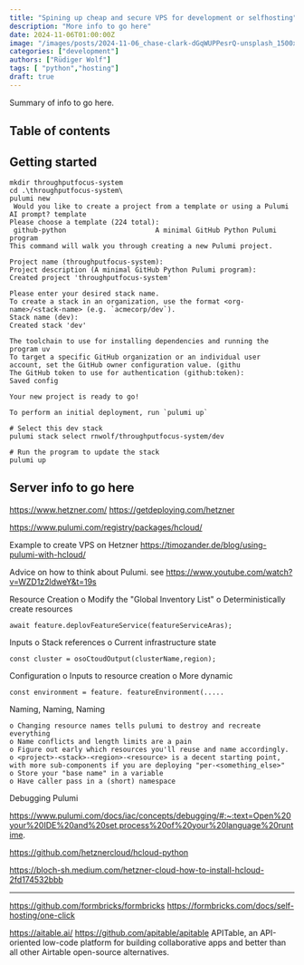 ```yaml
---
title: "Spining up cheap and secure VPS for development or selfhosting"
description: "More info to go here"
date: 2024-11-06T01:00:00Z
image: "/images/posts/2024-11-06_chase-clark-dGqWUPPesrQ-unsplash_1500x623.webp"
categories: ["development"]
authors: ["Rüdiger Wolf"]
tags: [ "python","hosting"]
draft: true
---
```


Summary of info to go here.


## Table of contents


## Getting started

```
mkdir throughputfocus-system
cd .\throughputfocus-system\
pulumi new
 Would you like to create a project from a template or using a Pulumi AI prompt? template
Please choose a template (224 total):
 github-python                      A minimal GitHub Python Pulumi program
This command will walk you through creating a new Pulumi project.

Project name (throughputfocus-system):
Project description (A minimal GitHub Python Pulumi program):
Created project 'throughputfocus-system'

Please enter your desired stack name.
To create a stack in an organization, use the format <org-name>/<stack-name> (e.g. `acmecorp/dev`).
Stack name (dev):
Created stack 'dev'

The toolchain to use for installing dependencies and running the program uv
To target a specific GitHub organization or an individual user account, set the GitHub owner configuration value. (githu
The GitHub token to use for authentication (github:token):
Saved config

Your new project is ready to go!

To perform an initial deployment, run `pulumi up`

# Select this dev stack
pulumi stack select rnwolf/throughputfocus-system/dev

# Run the program to update the stack
pulumi up

```

## Server info to go here


https://www.hetzner.com/
https://getdeploying.com/hetzner


https://www.pulumi.com/registry/packages/hcloud/

Example to create VPS on Hetzner
https://timozander.de/blog/using-pulumi-with-hcloud/

Advice on how to think about Pulumi.
see https://www.youtube.com/watch?v=WZD1z2ldweY&t=19s

Resource Creation
o Modify the "Global Inventory List"
o Deterministically create resources

`await feature.deplovFeatureService(featureServiceAras);`

Inputs
o Stack references
o Current infrastructure state

```const cluster = osoCtoudOutput(clusterName,region);```

Configuration
o Inputs to resource creation
o More dynamic

`const environment = feature. featureEnvironment(.....`

Naming, Naming, Naming

```
o Changing resource names tells pulumi to destroy and recreate everything
o Name conflicts and length limits are a pain
o Figure out early which resources you'll reuse and name accordingly.
o <project>-<stack>-<region>-<resource> is a decent starting point, with more sub-components if you are deploying "per-<something_else>"
o Store your "base name" in a variable
o Have caller pass in a (short) namespace
```

Debugging Pulumi

https://www.pulumi.com/docs/iac/concepts/debugging/#:~:text=Open%20your%20IDE%20and%20set,process%20of%20your%20language%20runtime.


https://github.com/hetznercloud/hcloud-python

https://bloch-sh.medium.com/hetzner-cloud-how-to-install-hcloud-2fd174532bbb

------

https://github.com/formbricks/formbricks
https://formbricks.com/docs/self-hosting/one-click


https://aitable.ai/
https://github.com/apitable/apitable
APITable, an API-oriented low-code platform for building collaborative apps and better than all other Airtable open-source alternatives.


